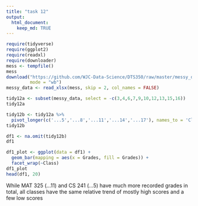 ```yaml
---
title: "task 12"
output: 
  html_document:
    keep_md: TRUE
---
```


```r
require(tidyverse)
require(ggplot2)
require(readxl)
require(downloader)
mess <- tempfile()
mess
download("https://github.com/WJC-Data-Science/DTS350/raw/master/messy_data.xlsx", mess,
         mode = "wb")
messy_data <- read_xlsx(mess, skip = 2, col_names = FALSE)

tidy12a <- subset(messy_data, select = -c(3,4,6,7,9,10,12,13,15,16))
tidy12a

tidy12b <- tidy12a %>% 
  pivot_longer(c('...5','...8','...11','...14','...17'), names_to = 'Class', values_to = 'Grades')
tidy12b

df1 <- na.omit(tidy12b)
df1

df1_plot <- ggplot(data = df1) +
  geom_bar(mapping = aes(x = Grades, fill = Grades)) +
  facet_wrap(~Class)
df1_plot
head(df1, 20)
```
While MAT 325 (...11) and CS 241 (...5) have much more recorded grades in total, all classes have the same relative trend of mostly high scores and a few low scores 